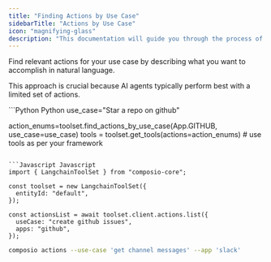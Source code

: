 ```yaml
---
title: "Finding Actions by Use Case"
sidebarTitle: "Actions by Use Case"
icon: "magnifying-glass"
description: "This documentation will guide you through the process of use case-based action finding in Composio."
---
```


Find relevant actions for your use case by describing what you want to accomplish in natural language.

<Tip>This approach is crucial because AI agents typically perform best with a limited set of actions. </Tip>


<CodeGroup>
```Python Python
use_case="Star a repo on github"

action_enums=toolset.find_actions_by_use_case(App.GITHUB, use_case=use_case)
tools = toolset.get_tools(actions=action_enums)  # use tools as per your framework
```

```Javascript Javascript
import { LangchainToolSet } from "composio-core";

const toolset = new LangchainToolSet({
  entityId: "default",
});

const actionsList = await toolset.client.actions.list({
  useCase: "create github issues",
  apps: "github",
});
```

```bash CLI
composio actions --use-case 'get channel messages' --app 'slack'
```
</CodeGroup>